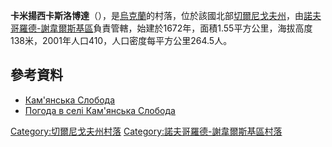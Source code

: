 {{coord|52|15|58|N|33|17|46|E|scale:100000|display=title}}

'''卡米揚西卡斯洛博達'''（{{lang-uk|Кам'янська Слобода}}），是[[烏克蘭|烏克蘭]]的村落，位於該國北部[[切爾尼戈夫州|切爾尼戈夫州]]，由[[諾夫哥羅德-謝韋爾斯基區|諾夫哥羅德-謝韋爾斯基區]]負責管轄，始建於1672年，面積1.55平方公里，海拔高度138米，2001年人口410，人口密度每平方公里264.5人。

==參考資料==
* [http://w1.c1.rada.gov.ua/pls/z7503/A005?rdat1=18.06.2015&rf7571=40650 Кам'янська Слобода]
* [http://weather.in.ua/ua/chernigovskaja/10015 Погода в селі Кам'янська Слобода] {{Wayback|url=http://weather.in.ua/ua/chernigovskaja/10015 |date=20111220120949 }}

[[Category:切爾尼戈夫州村落|Category:切爾尼戈夫州村落]]
[[Category:諾夫哥羅德-謝韋爾斯基區村落|Category:諾夫哥羅德-謝韋爾斯基區村落]]


{{Chernihiv-geo-stub}}